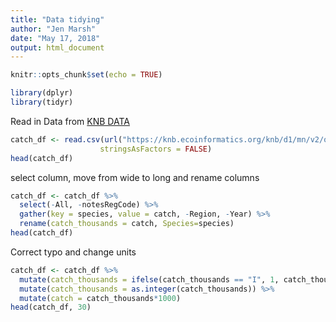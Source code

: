 ```yaml
---
title: "Data tidying"
author: "Jen Marsh"
date: "May 17, 2018"
output: html_document
---
```


```r
knitr::opts_chunk$set(echo = TRUE)
```

```r
library(dplyr)
library(tidyr)
```

Read in Data from [KNB DATA](https://knb.ecoinformatics.org/knb/d1/mn/v2/object/df35b.302.1)

```r
catch_df <- read.csv(url("https://knb.ecoinformatics.org/knb/d1/mn/v2/object/df35b.302.1", method = "libcurl"),
                    stringsAsFactors = FALSE)
head(catch_df)
```
select column, move from wide to long and rename columns
```r
catch_df <- catch_df %>%
  select(-All, -notesRegCode) %>% 
  gather(key = species, value = catch, -Region, -Year) %>% 
  rename(catch_thousands = catch, Species=species)
head(catch_df)
```
Correct typo and change units

```r
catch_df <- catch_df %>% 
  mutate(catch_thousands = ifelse(catch_thousands == "I", 1, catch_thousands)) %>%
  mutate(catch_thousands = as.integer(catch_thousands)) %>% 
  mutate(catch = catch_thousands*1000)
head(catch_df, 30)
  
```
